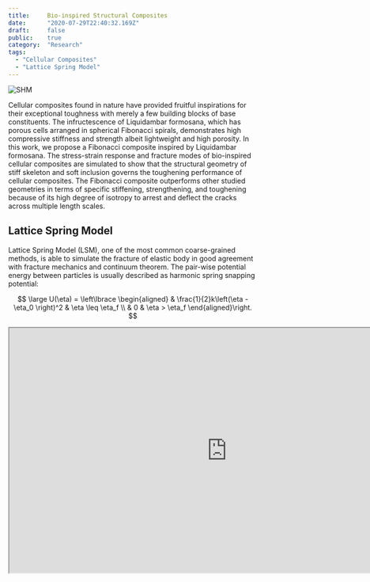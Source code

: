 ```yaml
---
title:     Bio-inspired Structural Composites
date:      "2020-07-29T22:40:32.169Z"
draft:     false
public:    true
category:  "Research"
tags:
  - "Cellular Composites"
  - "Lattice Spring Model"
---
```


![SHM](lf.jpg)

Cellular composites found in nature have provided fruitful inspirations for their exceptional toughness with merely a few building blocks of base constituents. The infructescence of Liquidambar formosana, which has porous cells arranged in spherical Fibonacci spirals, demonstrates high compressive stiffness and strength albeit lightweight and high porosity.
In this work, we propose a Fibonacci composite inspired by Liquidambar formosana. The stress-strain response and fracture modes of bio-inspired cellular composites are simulated to show that the structural geometry of stiff skeleton and soft inclusion governs the toughening performance of cellular composites. The Fibonacci composite outperforms other studied
geometries in terms of specific stiffening, strengthening, and toughening because of its high degree of isotropy to arrest and deflect the cracks across multiple length scales.

## Lattice Spring Model

Lattice Spring Model (LSM), one of the most common coarse-grained methods, is able to simulate the fracture of elastic body in good agreement with fracture mechanics and continuum theorem. The pair-wise potential energy between particles is usually described as harmonic spring snapping potential:

$$
\large
U(\eta) = \left\lbrace \begin{aligned}
& \frac{1}{2}k\left(\eta - \eta_0 \right)^2 & \eta \leq \eta_f \\
& 0 & \eta > \eta_f
\end{aligned}\right.
$$


<iframe src="https://www.youtube.com/embed/v9kyQaycz1o" width="880" height="495"></iframe>
